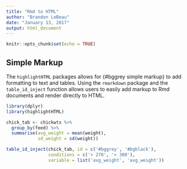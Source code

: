 ```yaml
---
title: "Rmd to HTML"
author: "Brandon LeBeau"
date: "January 13, 2017"
output: html_document
---
```


```r
knitr::opts_chunk$set(echo = TRUE)
```

## Simple Markup
The `highlightHTML` packages allows for {#bggrey simple markup} to add formatting to text and tables. Using the `rmarkdown` package and the `table_id_inject` function allows users to easily add markup to Rmd documents and render directly to HTML.

```r
library(dplyr)
library(highlightHTML)

chick_tab <- chickwts %>%
  group_by(feed) %>%
  summarise(avg_weight = mean(weight),
            sd_weight = sd(weight))

table_id_inject(chick_tab, id = c('#bggrey', '#bgblack'), 
                conditions = c('> 270', '> 300'),
                variable = list('avg_weight', 'avg_weight'))
```


